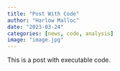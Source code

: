 ```yaml
---
title: "Post With Code"
author: "Harlow Malloc"
date: "2023-03-24"
categories: [news, code, analysis]
image: "image.jpg"
---
```


This is a post with executable code.
